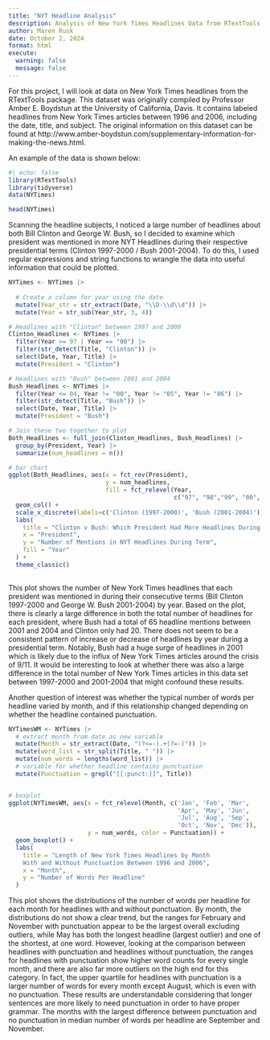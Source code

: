 ```yaml
---
title: "NYT Headline Analysis"
description: Analysis of New York Times Headlines Data from RTextTools Package
author: Maren Rusk
date: October 2, 2024
format: html
execute:
  warning: false
  message: false
---
```


For this project, I will look at data on New York Times headlines from the RTextTools package. This dataset was originally compiled by Professor Amber E. Boydstun at the University of California, Davis. It contains labeled headlines from New York Times articles between 1996 and 2006, including the date, title, and subject. The original information on this dataset can be found at http://www.amber-boydstun.com/supplementary-information-for-making-the-news.html.

An example of the data is shown below:


```r
#| echo: false
library(RTextTools) 
library(tidyverse)
data(NYTimes)

head(NYTimes)

```

Scanning the headline subjects, I noticed a large number of headlines about both Bill Clinton and George W. Bush, so I decided to examine which president was mentioned in more NYT Headlines during their respective presidential terms (Clinton 1997-2000 / Bush 2001-2004). To do this, I used regular expressions and string functions to wrangle the data into useful information that could be plotted.


```r

NYTimes <- NYTimes |>
 
  # Create a column for year using the date
  mutate(Year_str = str_extract(Date, "\\D-\\d\\d")) |>
  mutate(Year = str_sub(Year_str, 3, 4))

# Headlines with "Clinton" between 1997 and 2000  
Clinton_Headlines <- NYTimes |>
  filter(Year >= 97 | Year == "00") |>
  filter(str_detect(Title, "Clinton")) |>
  select(Date, Year, Title) |>
  mutate(President = "Clinton")

# Headlines with "Bush" between 2001 and 2004
Bush_Headlines <- NYTimes |>
  filter(Year <= 04, Year != "00", Year != "05", Year != "06") |>
  filter(str_detect(Title, "Bush")) |>
  select(Date, Year, Title) |>
  mutate(President = "Bush")

# Join these two together to plot
Both_Headlines <- full_join(Clinton_Headlines, Bush_Headlines) |>
  group_by(President, Year) |>
  summarize(num_headlines = n())

# bar chart
ggplot(Both_Headlines, aes(x = fct_rev(President), 
                           y = num_headlines, 
                           fill = fct_relevel(Year, 
                                              c("97", "98","99", "00", "01", "02", "03", "04")))) + 
  geom_col() + 
  scale_x_discrete(labels=c('Clinton (1997-2000)', 'Bush (2001-2004)')) + 
  labs(
    title = "Clinton v Bush: Which President Had More Headlines During Their Term?",
    x = "President",
    y = "Number of Mentions in NYT Headlines During Term",
    fill = "Year"
  ) + 
  theme_classic()
  
```
This plot shows the number of New York Times headlines that each president was mentioned in during their consecutive terms (Bill Clinton 1997-2000 and George W. Bush 2001-2004) by year. Based on the plot, there is clearly a large difference in both the total number of headlines for each president, where Bush had a total of 65 headline mentions between 2001 and 2004 and Clinton only had 20. There does not seem to be a consistent pattern of increase or decrease of headlines by year during a presidential term. Notably, Bush had a huge surge of headlines in 2001 which is likely due to the influx of New York Times articles around the crisis of 9/11. It would be interesting to look at whether there was also a large difference in the total number of New York Times articles in this data set between 1997-2000 and 2001-2004 that might confound these results.


Another question of interest was whether the typical number of words per headline varied by month, and if this relationship changed depending on whether the headline contained punctuation.

```r

NYTimesWM <- NYTimes |>
  # extract month from date as new variable
  mutate(Month = str_extract(Date, "(?<=-).+(?=-)")) |>
  mutate(word_list = str_split(Title, " ")) |>
  mutate(num_words = lengths(word_list)) |>
  # variable for whether headline contains punctuation
  mutate(Punctuation = grepl("[[:punct:]]", Title))


# boxplot  
ggplot(NYTimesWM, aes(x = fct_relevel(Month, c('Jan', 'Feb', 'Mar',
                                               'Apr', 'May', 'Jun',
                                               'Jul', 'Aug', 'Sep',
                                               'Oct', 'Nov', 'Dec')), 
                      y = num_words, color = Punctuation)) + 
  geom_boxplot() + 
  labs(
    title = "Length of New York Times Headlines by Month 
    With and Without Punctuation Between 1996 and 2006",
    x = "Month",
    y = "Number of Words Per Headline"
  )

```
This plot shows the distributions of the number of words per headline for each month for headlines with and without punctuation. By month, the distributions do not show a clear trend, but the ranges for February and November with punctuation appear to be the largest overall excluding outliers, while May has both the longest headline (largest outlier) and one of the shortest, at one word. However, looking at the comparison between headlines with punctuation and headlines without punctuation, the ranges for headlines with punctuation show higher word counts for every single month, and there are also far more outliers on the high end for this category. In fact, the upper quartile for headlines with punctuation is a larger number of words for every month except August, which is even with no punctuation. These results are understandable considering that longer sentences are more likely to need punctuation in order to have proper grammar. The months with the largest difference between punctuation and no punctuation in median number of words per headline are September and November.

